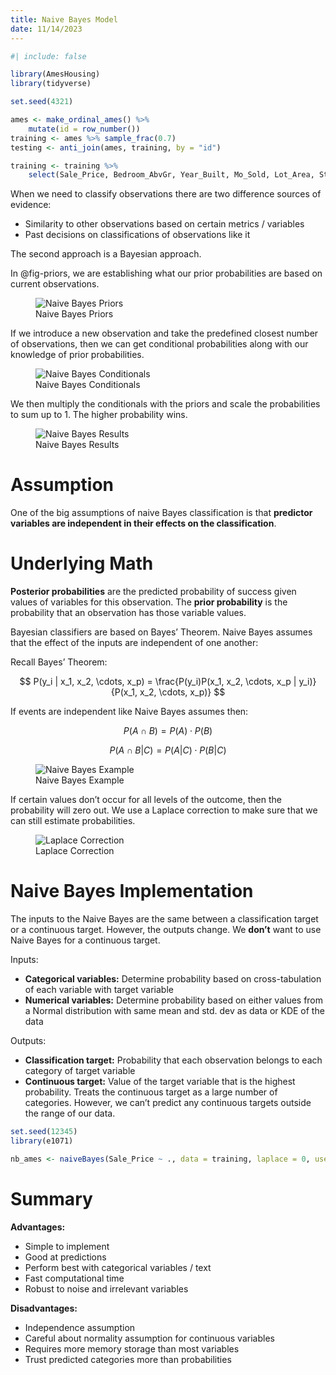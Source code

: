 ```yaml
---
title: Naive Bayes Model
date: 11/14/2023
---
```


```r
#| include: false

library(AmesHousing)
library(tidyverse)

set.seed(4321)

ames <- make_ordinal_ames() %>%
    mutate(id = row_number())
training <- ames %>% sample_frac(0.7)
testing <- anti_join(ames, training, by = "id")

training <- training %>%
    select(Sale_Price, Bedroom_AbvGr, Year_Built, Mo_Sold, Lot_Area, Street, Central_Air, First_Flr_SF, Second_Flr_SF, Full_Bath, Half_Bath, Fireplaces, Garage_Area, Gr_Liv_Area, TotRms_AbvGrd)
```

When we need to classify observations there are two difference sources of evidence:

-   Similarity to other observations based on certain metrics / variables
-   Past decisions on classifications of observations like it

The second approach is a Bayesian approach.

In @fig-priors, we are establishing what our prior probabilities are based on current observations.

![Naive Bayes Priors](images/priors.png){#fig-priors}

If we introduce a new observation and take the predefined closest number of observations, then we can get conditional probabilities along with our knowledge of prior probabilities.

![Naive Bayes Conditionals](images/conditionals.png){#fig-conditionals}

We then multiply the conditionals with the priors and scale the probabilities to sum up to 1. The higher probability wins.

![Naive Bayes Results](images/results.png){#fig-results}

# Assumption

One of the big assumptions of naive Bayes classification is that **predictor variables are independent in their effects on the classification**.

# Underlying Math

**Posterior probabilities** are the predicted probability of success given values of variables for this observation. The **prior probability** is the probability that an observation has those variable values.

Bayesian classifiers are based on Bayes' Theorem. Naive Bayes assumes that the effect of the inputs are independent of one another:

Recall Bayes' Theorem:

$$
P(y_i | x_1, x_2, \cdots, x_p) = \frac{P(y_i)P(x_1, x_2, \cdots, x_p | y_i)}{P(x_1, x_2, \cdots, x_p)}
$$

If events are independent like Naive Bayes assumes then:

$$
P(A \cap B) = P(A) \cdot P(B)
$$

$$
P(A \cap B|C) = P(A|C) \cdot P(B|C)
$$

![Naive Bayes Example](images/medium-blue-example.png){#fig-example}

If certain values don't occur for all levels of the outcome, then the probability will zero out. We use a Laplace correction to make sure that we can still estimate probabilities.

![Laplace Correction](images/laplace-correction.png){#fig-laplace}

# Naive Bayes Implementation

The inputs to the Naive Bayes are the same between a classification target or a continuous target. However, the outputs change. We **don't** want to use Naive Bayes for a continuous target.

Inputs:

-   **Categorical variables:** Determine probability based on cross-tabulation of each variable with target variable
-   **Numerical variables:** Determine probability based on either values from a Normal distribution with same mean and std. dev as data or KDE of the data

Outputs:

-   **Classification target:** Probability that each observation belongs to each category of target variable
-   **Continuous target:** Value of the target variable that is the highest probability. Treats the continuous target as a large number of categories. However, we can't predict any continuous targets outside the range of our data.

```r
set.seed(12345)
library(e1071)

nb_ames <- naiveBayes(Sale_Price ~ ., data = training, laplace = 0, usekernel = TRUE)
```

# Summary

**Advantages:**

-   Simple to implement
-   Good at predictions
-   Perform best with categorical variables / text
-   Fast computational time
-   Robust to noise and irrelevant variables

**Disadvantages:**

-   Independence assumption
-   Careful about normality assumption for continuous variables
-   Requires more memory storage than most variables
-   Trust predicted categories more than probabilities